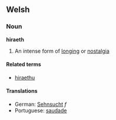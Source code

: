 ==Welsh==
===Noun===
'''hiraeth'''

# An intense form of [[longing]] or [[nostalgia]]

====Related terms====
*[[hiraethu]]

<!-- do not move pt: it is claimed to be the only equivalent word in another language -->
====Translations====
*German: [[Sehnsucht]] ''f''
*Portuguese: [[saudade]]